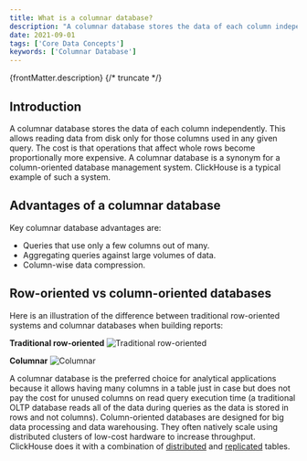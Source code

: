 ```yaml
---
title: What is a columnar database?
description: "A columnar database stores the data of each column independently. This allows reading data from disk only for those columns that are used in any given query."
date: 2021-09-01
tags: ['Core Data Concepts']
keywords: ['Columnar Database']
---
```


{frontMatter.description}
{/* truncate */}

## Introduction

A columnar database stores the data of each column independently. This allows reading data from disk only for those columns used in any given query. The cost is that operations that affect whole rows become proportionally more expensive. A columnar database is a synonym for a column-oriented database management system. ClickHouse is a typical example of such a system.

## Advantages of a columnar database

Key columnar database advantages are:

- Queries that use only a few columns out of many.
- Aggregating queries against large volumes of data.
- Column-wise data compression.

## Row-oriented vs column-oriented databases 

Here is an illustration of the difference between traditional row-oriented systems and columnar databases when building reports:

**Traditional row-oriented**
![Traditional row-oriented](@site/docs/images/row-oriented.gif#)

**Columnar**
![Columnar](@site/docs/images/column-oriented.gif#)

A columnar database is the preferred choice for analytical applications because it allows having many columns in a table just in case but does not pay the cost for unused columns on read query execution time (a traditional OLTP database reads all of the data during queries as the data is stored in rows and not columns). Column-oriented databases are designed for big data processing and data warehousing. They often natively scale using distributed clusters of low-cost hardware to increase throughput. ClickHouse does it with a combination of [distributed](https://clickhouse.com/docs/en/engines/table-engines/special/distributed) and [replicated](https://clickhouse.com/docs/en/engines/table-engines/mergetree-family/replication) tables.
